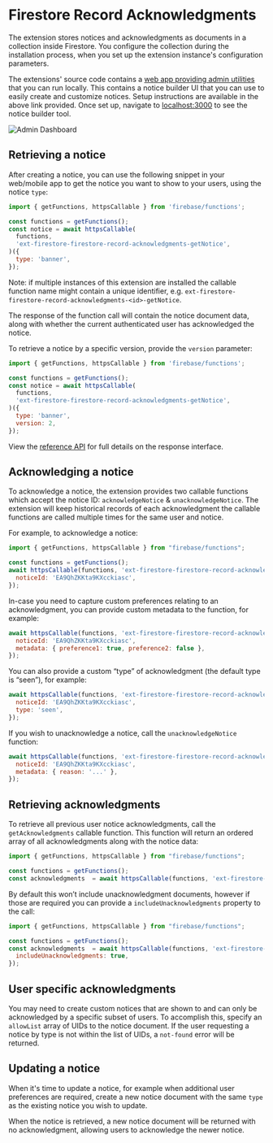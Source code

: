 # Firestore Record Acknowledgments

The extension stores notices and acknowledgments as documents in a collection inside Firestore. You configure the collection during the installation process, when you set up the extension instance's configuration parameters.

The extensions' source code contains a [web app providing admin utilities](https://github.com/invertase/firebase-extensions/tree/main/extensions/firestore-firestore-record-acknowledgments/admin-dashboard) that you can run locally. This contains a notice builder UI that you can use to easily create and customize notices. Setup instructions are available in the above link provided. Once set up, navigate to [localhost:3000](http://localhost:3000) to see the notice builder tool.

![Admin Dashboard](/firestore-record-acknowledgments/assets/admin-dashboard-example.png)

## Retrieving a notice

After creating a notice, you can use the following snippet in your web/mobile app to get the notice you want to show to your users, using the notice `type`:

```js
import { getFunctions, httpsCallable } from 'firebase/functions';

const functions = getFunctions();
const notice = await httpsCallable(
  functions,
  'ext-firestore-firestore-record-acknowledgments-getNotice',
)({
  type: 'banner',
});
```

Note: if multiple instances of this extension are installed the callable function name might contain a unique identifier, e.g. `ext-firestore-firestore-record-acknowledgments-<id>-getNotice`.

The response of the function call will contain the notice document data, along with whether the current authenticated user has acknowledged the notice.

To retrieve a notice by a specific version, provide the `version` parameter:

```js
import { getFunctions, httpsCallable } from 'firebase/functions';

const functions = getFunctions();
const notice = await httpsCallable(
  functions,
  'ext-firestore-firestore-record-acknowledgments-getNotice',
)({
  type: 'banner',
  version: 2,
});
```

View the [reference API](/firestore-record-acknowldegements/reference) for full details on the response interface.

## Acknowledging a notice

To acknowledge a notice, the extension provides two callable functions which accept the notice ID: `acknowledgeNotice` & `unacknowledgeNotice`. The extension will keep historical records of each acknowledgment the callable functions are called multiple times for the same user and notice.

For example, to acknowledge a notice:

```js
import { getFunctions, httpsCallable } from "firebase/functions";

const functions = getFunctions();
await httpsCallable(functions, 'ext-firestore-firestore-record-acknowledgments-acknowledgeNotice')({
  noticeId: 'EA9QhZKKta9KXcckiasc',
});
```

In-case you need to capture custom preferences relating to an acknowledgment, you can provide custom metadata to the function, for example:

```js
await httpsCallable(functions, 'ext-firestore-firestore-record-acknowledgments-acknowledgeNotice')({
  noticeId: 'EA9QhZKKta9KXcckiasc',
  metadata: { preference1: true, preference2: false },
});
```

You can also provide a custom “type” of acknowledgment (the default type is “seen”), for example:

```js
await httpsCallable(functions, 'ext-firestore-firestore-record-acknowledgments-acknowledgeNotice')({
  noticeId: 'EA9QhZKKta9KXcckiasc',
  type: 'seen',
});
```

If you wish to unacknowledge a notice, call the `unacknowledgeNotice` function:

```js
await httpsCallable(functions, 'ext-firestore-firestore-record-acknowledgments-unacknowledgeNotice')({
  noticeId: 'EA9QhZKKta9KXcckiasc',
  metadata: { reason: '...' },
});
```

## Retrieving acknowledgments

To retrieve all previous user notice acknowledgments, call the `getAcknowledgments` callable function. This function will return an ordered array of all acknowledgments along with the notice data:

```js
import { getFunctions, httpsCallable } from "firebase/functions";

const functions = getFunctions();
const acknowledgments  = await httpsCallable(functions, 'ext-firestore-firestore-record-acknowledgments-getAcknowledgments')();
```

By default this won’t include unacknowledgment documents, however if those are required you can provide a `includeUnacknowledgments` property to the call:

```js
import { getFunctions, httpsCallable } from "firebase/functions";

const functions = getFunctions();
const acknowledgments  = await httpsCallable(functions, 'ext-firestore-firestore-record-acknowledgments-getAcknowledgments')({
  includeUnacknowledgments: true,
});
```

## User specific acknowledgments

You may need to create custom notices that are shown to and can only be acknowledged by a specific subset of users. To accomplish this, specify an `allowList` array of UIDs to the notice document. If the user requesting a notice by type is not within the list of UIDs, a `not-found` error will be returned.

## Updating a notice

When it's time to update a notice, for example when additional user preferences are required, create a new notice document with the same `type` as the existing notice you wish to update.

When the notice is retrieved, a new notice document will be returned with no acknowledgment, allowing users to acknowledge the newer notice.
